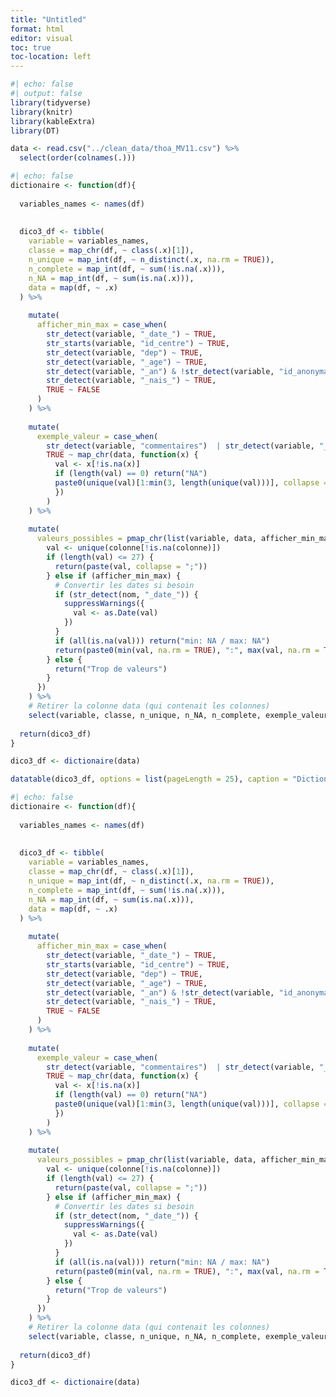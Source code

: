 ```yaml
---
title: "Untitled"
format: html
editor: visual
toc: true
toc-location: left
---
```


```r
#| echo: false
#| output: false
library(tidyverse)
library(knitr)
library(kableExtra)
library(DT)

data <- read.csv("../clean_data/thoa_MV11.csv") %>% 
  select(order(colnames(.)))
```

```r
#| echo: false
dictionaire <- function(df){
  
  variables_names <- names(df)
  
  
  dico3_df <- tibble(
    variable = variables_names,
    classe = map_chr(df, ~ class(.x)[1]),
    n_unique = map_int(df, ~ n_distinct(.x, na.rm = TRUE)),
    n_complete = map_int(df, ~ sum(!is.na(.x))),
    n_NA = map_int(df, ~ sum(is.na(.x))),
    data = map(df, ~ .x)
  ) %>% 
    
    mutate(
      afficher_min_max = case_when(
        str_detect(variable, "_date_") ~ TRUE,
        str_starts(variable, "id_centre") ~ TRUE,
        str_detect(variable, "dep") ~ TRUE,
        str_detect(variable, "_age") ~ TRUE,
        str_detect(variable, "_an") & !str_detect(variable, "id_anonymat") ~ TRUE,
        str_detect(variable, "_nais_") ~ TRUE,
        TRUE ~ FALSE
      )
    ) %>% 
    
    mutate(
      exemple_valeur = case_when(
        str_detect(variable, "commentaires")  | str_detect(variable, "_autre") ~ "Non affiché",
        TRUE ~ map_chr(data, function(x) {
          val <- x[!is.na(x)]
          if (length(val) == 0) return("NA")
          paste0(unique(val)[1:min(3, length(unique(val)))], collapse = ", ")
          })
        )
    ) %>%
    
    mutate(
      valeurs_possibles = pmap_chr(list(variable, data, afficher_min_max), function(nom, colonne, afficher_min_max) {
        val <- unique(colonne[!is.na(colonne)])
        if (length(val) <= 27) {
          return(paste(val, collapse = ";"))
        } else if (afficher_min_max) {
          # Convertir les dates si besoin
          if (str_detect(nom, "_date_")) {
            suppressWarnings({
              val <- as.Date(val)
            })
          }
          if (all(is.na(val))) return("min: NA / max: NA")
          return(paste0(min(val, na.rm = TRUE), ":", max(val, na.rm = TRUE)))
        } else {
          return("Trop de valeurs")
        }
      })
    ) %>%
    # Retirer la colonne data (qui contenait les colonnes)
    select(variable, classe, n_unique, n_NA, n_complete, exemple_valeur, valeurs_possibles)
  
  return(dico3_df)
}

dico3_df <- dictionaire(data)

datatable(dico3_df, options = list(pageLength = 25), caption = "Dictionnaire interactif")
```

```r

#| echo: false
dictionaire <- function(df){
  
  variables_names <- names(df)
  
  
  dico3_df <- tibble(
    variable = variables_names,
    classe = map_chr(df, ~ class(.x)[1]),
    n_unique = map_int(df, ~ n_distinct(.x, na.rm = TRUE)),
    n_complete = map_int(df, ~ sum(!is.na(.x))),
    n_NA = map_int(df, ~ sum(is.na(.x))),
    data = map(df, ~ .x)
  ) %>% 
    
    mutate(
      afficher_min_max = case_when(
        str_detect(variable, "_date_") ~ TRUE,
        str_starts(variable, "id_centre") ~ TRUE,
        str_detect(variable, "dep") ~ TRUE,
        str_detect(variable, "_age") ~ TRUE,
        str_detect(variable, "_an") & !str_detect(variable, "id_anonymat") ~ TRUE,
        str_detect(variable, "_nais_") ~ TRUE,
        TRUE ~ FALSE
      )
    ) %>% 
    
    mutate(
      exemple_valeur = case_when(
        str_detect(variable, "commentaires")  | str_detect(variable, "_autre") ~ "Non affiché",
        TRUE ~ map_chr(data, function(x) {
          val <- x[!is.na(x)]
          if (length(val) == 0) return("NA")
          paste0(unique(val)[1:min(3, length(unique(val)))], collapse = ", ")
          })
        )
    ) %>%
    
    mutate(
      valeurs_possibles = pmap_chr(list(variable, data, afficher_min_max), function(nom, colonne, afficher_min_max) {
        val <- unique(colonne[!is.na(colonne)])
        if (length(val) <= 27) {
          return(paste(val, collapse = ";"))
        } else if (afficher_min_max) {
          # Convertir les dates si besoin
          if (str_detect(nom, "_date_")) {
            suppressWarnings({
              val <- as.Date(val)
            })
          }
          if (all(is.na(val))) return("min: NA / max: NA")
          return(paste0(min(val, na.rm = TRUE), ":", max(val, na.rm = TRUE)))
        } else {
          return("Trop de valeurs")
        }
      })
    ) %>%
    # Retirer la colonne data (qui contenait les colonnes)
    select(variable, classe, n_unique, n_NA, n_complete, exemple_valeur, valeurs_possibles)
  
  return(dico3_df)
}

dico3_df <- dictionaire(data)
```
